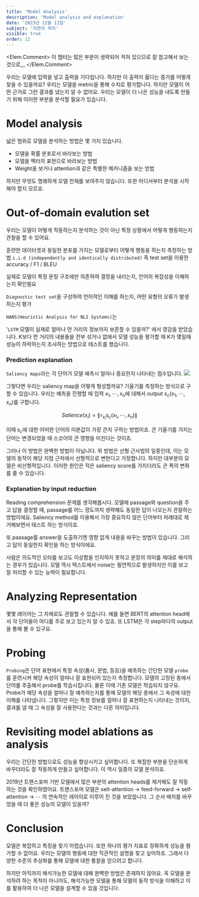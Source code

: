 ```yaml
---
title: 'Model Analysis'
description: 'Model analysis and explanation'
date: '2023년 12월 11일'
subject: '자연어 처리'
visible: true
order: 12
---
```



<Elem.Comment>
이 챕터는 많은 부분이 생략되어 적혀 있으므로
잘 참고해서 보는 것으로,,,
</Elem.Comment>



우리는 모델에 입력을 넣고 출력을 기다립니다.
하지만 이 출력이 옳다는 증거를 어떻게 찾을 수 있을까요?
우리는 모델을 metric을 통해 수치로 평가합니다.
하지만 모델이 어떤 근거로 그런 결과를 냈는지 알 수 없어요.
우리는 모델이 더 나은 성능을 내도록 만들기 위해 이러한 부분을 분석할 필요가 있습니다.

# Model analysis

넓은 범위로 모델을 분석하는 방법은 몇 가지 있습니다.

* 모델을 확률 분포로서 바라보는 방법
* 모델을 벡터의 표현으로 바라보는 방법
* Weight을 보거나 attention과 같은 특별한 메카니즘을 보는 방법

하지만 무엇도 명쾌하게 모델 전체를 보여주지 않습니다.
또한 어디서부터 분석을 시작해야 할지 모르죠.

# Out-of-domain evalution set

우리는 모델이 어떻게 작동하는지 분석하는 것이 아닌 특정 상황에서 어떻게 행동하는지 관찰을 할 수 있어요.

훈련한 데이터셋과 동일한 분포를 가지는 모델로부터 어떻게 행동을 하는지 측정하는 방법
`i.i.d (independently and identically distributed)` 즉 test set을 이용한 accuracy / F1 / BLEU

실제로 모델이 특정 문장 구조에만 의존하여 결정을 내리는지, 언어의 복잡성을 이해하는지 확인필요

`Diagnostic test set`을 구성하여 언어적인 이해를 하는지, 어떤 유형의 오류가 발생하는지 평가

`HANS(Heuristic Analysis for NLI Systems)`는 






'`LSTM` 모델이 실제로 얼마나 먼 거리의 정보까지 보존할 수 있을까?' 에서 영감을 받았습니다.
K보다 먼 거리의 내용들을 전부 섞거나 없애서 모델 성능을 평가할 때 K가 몇일때 성능이 하락하는지 조사하는 방법으로 테스트를 했습니다.

### Prediction explanation

`Saliency maps`라는 각 단어가 모델 예측시 얼마나 중요한지 나타내는 점수입니다.
![](00.png)

그렇다면 우리는 saliency map을 어떻게 형성할까요?
기울기를 측정하는 방식으로 구할 수 있습니다.
우리는 예측을 진행할 때 입력 $x_1, \cdots, x_n$에 대해서 output $s_c(x_1, \cdots, x_n)$를 구합니다.

$$
Salience(x_i) =  \left\| \triangledown_{x_i} s_c(x_1, \cdots, x_n) \right\|
$$

이때 $s_c$에 대한 어떠한 단어의 미분값이 가장 큰지 구하는 방법이죠.
큰 기울기를 가지는 단어는 변경되었을 때 스코어의 큰 영향을 미친다는 것이죠.

그러나 이 방법은 완벽한 방법이 아닙니다.
위 방법은 선형 근사법의 일종인데, 이는 모델의 동작이 해당 지점 근처에서 선형적으로 변한다고 가정합니다.
하지만 대부분의 모델은 비선형적입니다.
이러한 원인은 작은 saliency score를 가지더라도 큰 폭의 변화를 줄 수 있습니다.

### Explanation by input reduction

Reading comprehension 문제를 생각해봅시다.
모델에 passage와 question을 주고 답을 결정할 때, passage를 어느 정도까지 생략해도 동일한 답이 나오는지 관찰하는 방법이에요.
Saliency method를 이용해서 가장 중요하지 않은 단어부터 차례대로 제거해보면서 테스트 하는 방식이죠.

또 passage를 answer을 도출하기엔 영향 없게 내용을 바꾸는 방법이 있습니다.
그리고 답이 동일한지 확인을 하는 방식이에요.

사람은 의도적인 오타를 보고도 이상함을 인지하지 못하고 문장의 의미를 제대로 해석하는 경우가 있습니다.
모델 역시 텍스트에서 noise는 필연적으로 발생하지만 이를 보고 잘 처리할 수 있는 능력이 필요합니다.


# Analyzing Representation

몇몇 레이어는 그 자체로도 관찰할 수 있습니다.
예를 들면 BERT의 attention head에서 각 단어들이 어디를 주로 보고 있는지 알 수 있죠.
또 LSTM은 각 step마다의 output을 통해 볼 수 있구요.



# Probing
`Probing`은 단어 표현에서 특정 속성(품사, 문법, 등등)을 예측하는 간단한 모델 `probe`를 훈련시켜 해당 속성이 얼마나 잘 표현되어 있는지 측정합니다.
모델의 고정된 층에서 단어를 추출해서 probe를 학습시킵니다.
물론 이때 기존 모델은 학습되지 않구요.
Probe가 해당 속성을 얼마나 잘 예측하는지를 통해 모델의 해당 층에서 그 속성에 대한 이해를 나타냅니다.
그렇지만 이는 특정 정보를 얼마나 잘 표현하는지 나타내는 것이지, 결과를 낼 때 그 속성을 잘 사용한다는 것과는 다른 의미입니다.



# Revisiting model ablations as analysis

우리는 간단한 방법으로도 성능을 향상시키고 싶어합니다.
또 복잡한 부분을 단순하게 바꾸더라도 잘 작동하게 만들고 싶어합니다.
이 역시 일종의 모델 분석이죠.

2019년 트랜스포머 기반 모델에서 많은 부분의 attention heads를 제거해도 잘 작동하는 것을 확인하였어요.
트랜스포머 모델은 selt-attention -> feed-forward -> self-attention -> $\cdots$ 의 연속적인 레어이로 이루어 진 것을 보았씁니다.
그 순서 배치를 바꾸었을 때 더 좋은 성능의 모델이 있을까?

# Conclusion

모델은 복잡하고 특징을 찾기 어렵습니다.
또한 하나의 평가 지표로 정확하게 성능을 평가할 수 없어요.
우리는 모델의 행동에 대한 직관적인 설명을 찾고 싶어하죠.
그래서 다양한 수준의 추상화를 통해 모델에 대한 통찰을 얻으려고 합니다.

하지만 아직까지 해석가능한 모델에 대해 완벽한 방법은 존재하지 않아요.
꼭 모델을 분석하려 하는 목적이 아니어도, 해석가능한 모델을 통해 모델의 동작 방식을 이해하고 이를 활용하여 더 나은 모델을 설계할 수 있을 것입니다.